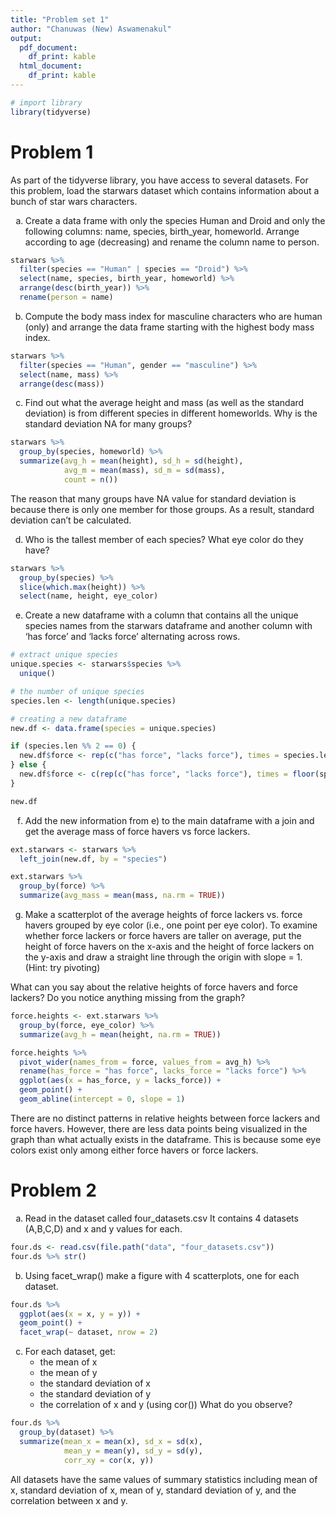 ```yaml
---
title: "Problem set 1"
author: "Chanuwas (New) Aswamenakul"
output:
  pdf_document: 
    df_print: kable
  html_document: 
    df_print: kable
---
```


```r
# import library
library(tidyverse)
```

# Problem 1
As part of the tidyverse library, you have access to several datasets. For this problem, load the starwars dataset which contains information about a bunch of star wars characters.

a) Create a data frame with only the species Human and Droid and only the following columns: name, species, birth_year, homeworld. Arrange according to age (decreasing) and rename the column name to person.

```r
starwars %>% 
  filter(species == "Human" | species == "Droid") %>% 
  select(name, species, birth_year, homeworld) %>% 
  arrange(desc(birth_year)) %>% 
  rename(person = name)
```

b) Compute the body mass index for masculine characters who are human (only) and arrange the data frame starting with the highest body mass index.

```r
starwars %>% 
  filter(species == "Human", gender == "masculine") %>% 
  select(name, mass) %>% 
  arrange(desc(mass))
```

c) Find out what the average height and mass (as well as the standard deviation) is from different species in different homeworlds. Why is the standard deviation NA for many groups?

```r
starwars %>% 
  group_by(species, homeworld) %>% 
  summarize(avg_h = mean(height), sd_h = sd(height),
            avg_m = mean(mass), sd_m = sd(mass),
            count = n())
```

The reason that many groups have NA value for standard deviation is because there is only one member for those groups. As a result, standard deviation can't be calculated.

d) Who is the tallest member of each species? What eye color do they have?

```r
starwars %>% 
  group_by(species) %>% 
  slice(which.max(height)) %>% 
  select(name, height, eye_color)
```

e) Create a new dataframe with a column that contains all the unique species names from the starwars dataframe and another column with ‘has force’ and ‘lacks force’ alternating across rows.

```r
# extract unique species
unique.species <- starwars$species %>% 
  unique()

# the number of unique species
species.len <- length(unique.species)

# creating a new dataframe
new.df <- data.frame(species = unique.species)

if (species.len %% 2 == 0) {
  new.df$force <- rep(c("has force", "lacks force"), times = species.len/2)
} else {
  new.df$force <- c(rep(c("has force", "lacks force"), times = floor(species.len/2)), "has force")
}

new.df
```

f) Add the new information from e) to the main dataframe with a join and get the average mass of force havers vs force lackers.

```r
ext.starwars <- starwars %>% 
  left_join(new.df, by = "species")

ext.starwars %>% 
  group_by(force) %>% 
  summarize(avg_mass = mean(mass, na.rm = TRUE))
```

g) Make a scatterplot of the average heights of force lackers vs. force havers grouped by eye color (i.e., one point per eye color). To examine whether force lackers or force havers are taller on average, put the height of force havers on the x-axis and the height of force lackers on the y-axis and draw a straight line through the origin with slope = 1. (Hint: try pivoting)

What can you say about the relative heights of force havers and force lackers? Do you notice anything
missing from the graph?

```r
force.heights <- ext.starwars %>% 
  group_by(force, eye_color) %>% 
  summarize(avg_h = mean(height, na.rm = TRUE))

force.heights %>% 
  pivot_wider(names_from = force, values_from = avg_h) %>% 
  rename(has_force = "has force", lacks_force = "lacks force") %>% 
  ggplot(aes(x = has_force, y = lacks_force)) +
  geom_point() +
  geom_abline(intercept = 0, slope = 1)
```
There are no distinct patterns in relative heights between force lackers and force havers. However, there are less data points being visualized in the graph than what actually exists in the dataframe. This is because some eye colors exist only among either force havers or force lackers.

# Problem 2

a) Read in the dataset called four_datasets.csv
It contains 4 datasets (A,B,C,D) and x and y values for each.

```r
four.ds <- read.csv(file.path("data", "four_datasets.csv"))
four.ds %>% str()
```

b) Using facet_wrap() make a figure with 4 scatterplots, one for each dataset.

```r
four.ds %>% 
  ggplot(aes(x = x, y = y)) +
  geom_point() +
  facet_wrap(~ dataset, nrow = 2)
```

c) For each dataset, get:
    * the mean of x
    * the mean of y
    * the standard deviation of x
    * the standard deviation of y
    * the correlation of x and y (using cor())
What do you observe?

```r
four.ds %>% 
  group_by(dataset) %>% 
  summarize(mean_x = mean(x), sd_x = sd(x),
            mean_y = mean(y), sd_y = sd(y),
            corr_xy = cor(x, y))
```

All datasets have the same values of summary statistics including mean of x, standard deviation of x, mean of y, standard deviation of y, and the correlation between x and y.
